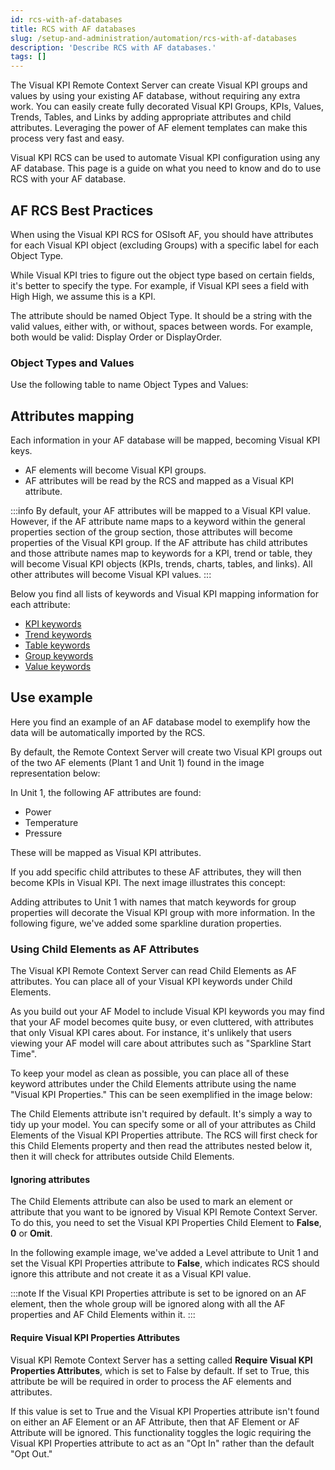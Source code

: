 ```yaml
---
id: rcs-with-af-databases
title: RCS with AF databases
slug: /setup-and-administration/automation/rcs-with-af-databases
description: 'Describe RCS with AF databases.'
tags: []
---
```




The Visual KPI Remote Context Server can create Visual KPI groups and values by using your existing AF database, without requiring any extra work. You can easily create fully decorated Visual KPI Groups, KPIs, Values, Trends, Tables, and Links by adding appropriate attributes and child attributes. Leveraging the power of AF element templates can make this process very fast and easy.

Visual KPI RCS can be used to automate Visual KPI configuration using any AF database. This page is a guide on what you need to know and do to use RCS with your AF database.

## AF RCS Best Practices

When using the Visual KPI RCS for OSIsoft AF, you should have attributes for each Visual KPI object (excluding Groups) with a specific label for each Object Type.

While Visual KPI tries to figure out the object type based on certain fields, it's better to specify the type. For example, if Visual KPI sees a field with High High, we assume this is a KPI.

The attribute should be named Object Type. It should be a string with the valid values, either with, or without, spaces between words. For example, both would be valid: Display Order or DisplayOrder.

### Object Types and Values

Use the following table to name Object Types and Values:


<JsonToTable jsonData={table} />

## Attributes mapping

Each information in your AF database will be mapped, becoming Visual KPI keys. 

- AF elements will become Visual KPI groups.
- AF attributes will be read by the RCS and mapped as a Visual KPI attribute.

:::info
By default, your AF attributes will be mapped to a Visual KPI value. However, if the AF attribute name maps to a keyword within the general properties section of the group section, those attributes will become properties of the Visual KPI group. If the AF attribute has child attributes and those attribute names map to keywords for a KPI, trend or table, they will become Visual KPI objects (KPIs, trends, charts, tables, and links). All other attributes will become Visual KPI values.
:::

Below you find all lists of keywords and Visual KPI mapping information for each attribute:

- [KPI keywords](/docs/setup-and-administration/kpi-keywords)
- [Trend keywords](/docs/setup-and-administration/trend-keywords)
- [Table keywords](/docs/setup-and-administration/table-keywords)
- [Group keywords](/docs/setup-and-administration/group-keywords)
- [Value keywords](/docs/setup-and-administration/value-keywords)

## Use example

Here you find an example of an AF database model to exemplify how the data will be automatically imported by the RCS.

By default, the Remote Context Server will create two Visual KPI groups out of the two AF elements  (Plant 1 and Unit 1) found in the image representation below:

<StylizedImage
  imgURL="img/setup-adm/automation/how-to-use/af_model.png"
  alt=""
/>

In Unit 1, the following AF attributes are found:

- Power
- Temperature
- Pressure

These will be mapped as Visual KPI attributes.

If you add specific child attributes to these AF attributes, they will then become KPIs in Visual KPI. The next image illustrates this concept:

<StylizedImage
  imgURL="img/setup-adm/automation/how-to-use/af_attributes.png"
  alt=""
/>

Adding attributes to Unit 1 with names that match keywords for group properties will decorate the Visual KPI group with more information. In the following figure, we've added some sparkline duration properties.

### Using Child Elements as AF Attributes

The Visual KPI Remote Context Server can read Child Elements as AF attributes. You can place all of your Visual KPI keywords under Child Elements.

As you build out your AF Model to include Visual KPI keywords you may find that your AF model becomes quite busy, or even cluttered, with attributes that only Visual KPI cares about. For instance, it's unlikely that users viewing your AF model will care about attributes such as "Sparkline Start Time".

To keep your model as clean as possible, you can place all of these keyword attributes under the Child Elements attribute using the name "Visual KPI Properties." This can be seen exemplified in the image below:

<StylizedImage
  imgURL="img/setup-adm/automation/how-to-use/af_visual_kpi_properties.png"
  alt=""
/>

The Child Elements attribute isn't required by default. It's simply a way to tidy up your model. You can specify some or all of your attributes as Child Elements of the Visual KPI Properties attribute. The RCS will first check for this Child Elements property and then read the attributes nested below it, then it will check for attributes outside Child Elements.

#### Ignoring attributes

The Child Elements attribute can also be used to mark an element or attribute that you want to be ignored by Visual KPI Remote Context Server. To do this, you need to set the Visual KPI Properties Child Element to **False**, **0** or **Omit**.

In the following example image, we've added a Level attribute to Unit 1 and set the Visual KPI Properties attribute to **False**, which indicates RCS should ignore this attribute and not create it as a Visual KPI value.

<StylizedImage
  imgURL="img/setup-adm/automation/how-to-use/af_ignore.jpg"
  alt=""
/>

:::note
If the Visual KPI Properties attribute is set to be ignored on an AF element, then the whole group will be ignored along with all the AF properties and AF Child Elements within it.
:::

#### Require Visual KPI Properties Attributes

Visual KPI Remote Context Server has a setting called **Require Visual KPI Properties Attributes**, which is set to False by default. If set to True, this attribute be will be required in order to process the AF elements and attributes.

If this value is set to True and the Visual KPI Properties attribute isn't found on either an AF Element or an AF Attribute, then that AF Element or AF Attribute will be ignored. This functionality toggles the logic requiring the Visual KPI Properties attribute to act as an "Opt In" rather than the default "Opt Out."


<StylizedImage
  imgURL="img/setup-adm/automation/how-to-use/af_Opt_In_Property.png"
  alt=""
/>